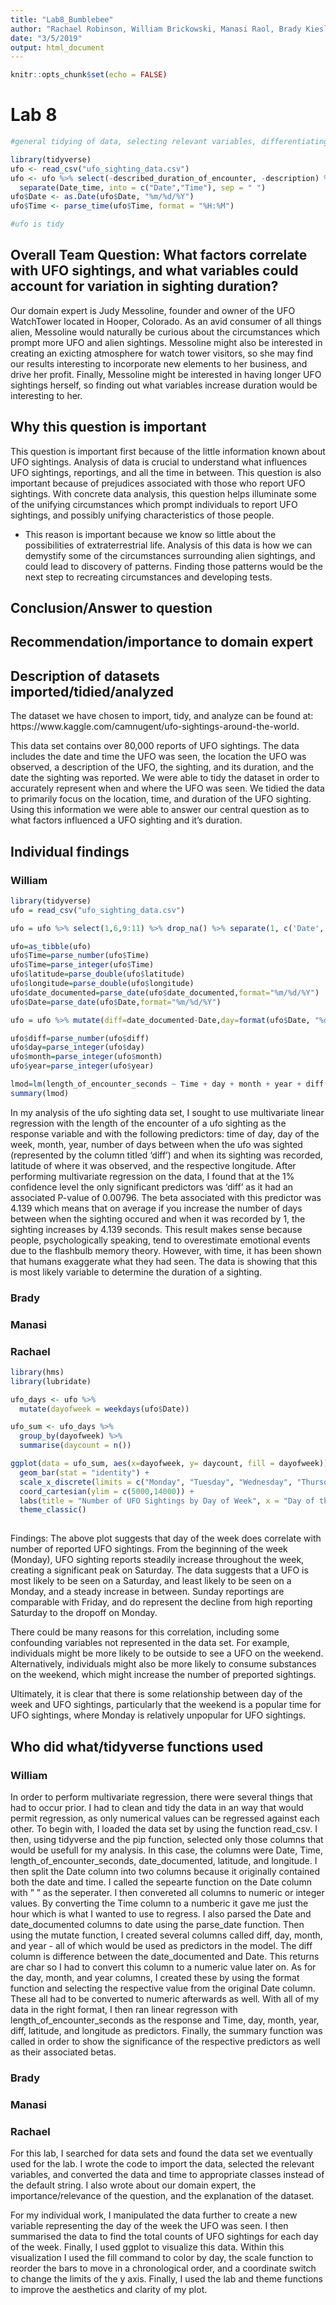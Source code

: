 ```yaml
---
title: "Lab8_Bumblebee"
author: "Rachael Robinson, William Brickowski, Manasi Raol, Brady Kiesling"
date: "3/5/2019"
output: html_document
---
```


```r
knitr::opts_chunk$set(echo = FALSE)
```

# Lab 8

```r
#general tidying of data, selecting relevant variables, differentiating date and time and converting them from characters

library(tidyverse)
ufo <- read_csv("ufo_sighting_data.csv")
ufo <- ufo %>% select(-described_duration_of_encounter, -description) %>%
  separate(Date_time, into = c("Date","Time"), sep = " ")
ufo$Date <- as.Date(ufo$Date, "%m/%d/%Y")
ufo$Time <- parse_time(ufo$Time, format = "%H:%M")

#ufo is tidy

```


## Overall Team Question: What factors correlate with UFO sightings, and what variables could account for variation in sighting duration?

Our domain expert is Judy Messoline, founder and owner of the UFO WatchTower located in Hooper, Colorado. As an avid consumer of all things alien, Messoline would naturally be curious about the circumstances which prompt more UFO and alien sightings. Messoline might also be interested in creating an exicting atmosphere for watch tower visitors, so she may find our results interesting to incorporate new elements to her business, and drive her profit. Finally, Messoline might be interested in having longer UFO sightings herself, so finding out what variables increase duration would be interesting to her.

## Why this question is important

This question is important first because of the little information known about UFO sightings. Analysis of data is crucial to understand what influences UFO sightings, reportings, and all the time in between. This question is also important because of prejudices associated with those who report UFO sightings. With concrete data analysis, this question helps illuminate some of the unifying circumstances which prompt individuals to report UFO sightings, and possibly unifying characteristics of those people.

  * This reason is important because we know so little about the possibilities of extraterrestrial life. Analysis of this data is how we can demystify some of the circumstances surrounding alien sightings, and could lead to discovery of patterns. Finding those patterns would be the next step to recreating circumstances and developing tests.
  
## Conclusion/Answer to question


## Recommendation/importance to domain expert


## Description of datasets imported/tidied/analyzed

The dataset we have chosen to import, tidy, and analyze can be found at: https://www.kaggle.com/camnugent/ufo-sightings-around-the-world.

This data set contains over 80,000 reports of UFO sightings. The data includes the date and time the UFO was seen, the location the UFO was observed, a description of the UFO, the sighting, and its duration, and the date the sighting was reported. We were able to tidy the dataset in order to accurately represent when and where the UFO was seen. We tidied the data to primarily focus on the location, time, and duration of the UFO sighting. Using this information we were able to answer our central question as to what factors influenced a UFO sighting and it's duration.

## Individual findings

### William


```r
library(tidyverse)
ufo = read_csv("ufo_sighting_data.csv")

ufo = ufo %>% select(1,6,9:11) %>% drop_na() %>% separate(1, c('Date','Time'), sep = " ", remove = TRUE) 

ufo=as_tibble(ufo)
ufo$Time=parse_number(ufo$Time)
ufo$Time=parse_integer(ufo$Time)
ufo$latitude=parse_double(ufo$latitude)
ufo$longitude=parse_double(ufo$longitude)
ufo$date_documented=parse_date(ufo$date_documented,format="%m/%d/%Y")
ufo$Date=parse_date(ufo$Date,format="%m/%d/%Y")

ufo = ufo %>% mutate(diff=date_documented-Date,day=format(ufo$Date, "%d"),month=format(ufo$Date, "%m"),year=format(ufo$Date, "%Y"))

ufo$diff=parse_number(ufo$diff)
ufo$day=parse_integer(ufo$day)
ufo$month=parse_integer(ufo$month)
ufo$year=parse_integer(ufo$year)

lmod=lm(length_of_encounter_seconds ~ Time + day + month + year + diff + latitude + longitude, data=ufo)
summary(lmod)
```
In my analysis of the ufo sighting data set, I sought to use multivariate linear regression with the length of the encounter of a ufo sighting as the response variable and with the following predictors: time of day, day of the week, month, year, number of days between when the ufo was sighted (represented by the column titled 'diff') and when its sighting was recorded, latitude of where it was observed, and the respective longitude. After performing multivariate regression on the data, I found that at the 1% confidence level the only significant predictors was 'diff' as it had an associated P-value of 0.00796. The beta associated with this predictor was 4.139 which means that on average if you increase the number of days between when the sighting occured and when it was recorded by 1, the sighting increases by 4.139 seconds. This result makes sense because people, psychologically speaking, tend to overestimate emotional events due to the flashbulb memory theory. However, with time, it has been shown that humans exaggerate what they had seen. The data is showing that this is most likely variable to determine the duration of a sighting.


### Brady

### Manasi

### Rachael

```r
library(hms)
library(lubridate)

ufo_days <- ufo %>%
  mutate(dayofweek = weekdays(ufo$Date))

ufo_sum <- ufo_days %>%
  group_by(dayofweek) %>%
  summarise(daycount = n())


```

```r
ggplot(data = ufo_sum, aes(x=dayofweek, y= daycount, fill = dayofweek)) +
  geom_bar(stat = "identity") +
  scale_x_discrete(limits = c("Monday", "Tuesday", "Wednesday", "Thursday", "Friday", "Saturday", "Sunday")) +
  coord_cartesian(ylim = c(5000,14000)) +
  labs(title = "Number of UFO Sightings by Day of Week", x = "Day of the week", y = "Number of sightings", fill = "Day of week") +
  theme_classic()
  

```

Findings: The above plot suggests that day of the week does correlate with number of reported UFO sightings. From the beginning of the week (Monday), UFO sighting reports steadily increase throughout the week, creating a significant peak on Saturday. The data suggests that a UFO is most likely to be seen on a Saturday, and least likely to be seen on a Monday, and a steady increase in between. Sunday reportings are comparable with Friday, and do represent the decline from high reporting Saturday to the dropoff on Monday.

There could be many reasons for this correlation, including some confounding variables not represented in the data set. For example, individuals might be more likely to be outside to see a UFO on the weekend. Alternatively, individuals might also be more likely to consume substances on the weekend, which might increase the number of preported sightings.

Ultimately, it is clear that there is some relationship between day of the week and UFO sightings, particularly that the weekend is a popular time for UFO sightings, where Monday is relatively unpopular for UFO sightings.


## Who did what/tidyverse functions used

### William


In order to perform multivariate regression, there were several things that had to occur prior. I had to clean and tidy the data in an way that would permit regression, as only numerical values can be regressed against each other. To begin with, I loaded the data set by using the function read_csv. I then, using tidyverse and the pip function, selected only those columns that would be usefull for my analysis. In this case, the columns were Date, Time, length_of_encounter_seconds, date_documented, latitude, and longitude. I then split the Date column into two columns because it originally contained both the date and time. I called the sepearte function on the Date column with " " as the seperater. I then convereted all columns to numeric or integer values. By converting the Time column to a numberic it gave me just the hour which is what I wanted to use to regress. I also parsed the Date and date_documented columns to date using the parse_date function. Then using the mutate function, I created several columns called diff, day, month, and year - all of which would be used as predictors in the model. The diff column is difference between the date_documented and Date. This returns are char so I had to convert this column to a numeric value later on. As for the day, month, and year columns, I created these by using the format function and selecting the respective value from the original Date column. These all had to be converted to numeric afterwards as well. With all of my data in the right format, I then ran linear regresson with length_of_encounter_seconds as the response and Time, day, month, year, diff, latitude, and longitude as predictors. Finally, the summary function was called in order to show the significance of the respective predictors as well as their associated betas.


### Brady

### Manasi

### Rachael

For this lab, I searched for data sets and found the data set we eventually used for the lab. I wrote the code to import the data, selected the relevant variables, and converted the data and time to appropriate classes instead of the default string. I also wrote about our domain expert, the importance/relevance of the question, and the explanation of the dataset.

For my individual work, I manipulated the data further to create a new variable representing the day of the week the UFO was seen. I then summarised the data to find the total counts of UFO sightings for each day of the week. Finally, I used ggplot to visualize this data. Within this visualization I used the fill command to color by day, the scale function to reorder the bars to move in a chronological order, and a coordinate switch to change the limits of the y axis. Finally, I used the lab and theme functions to improve the aesthetics and clarity of my plot.
